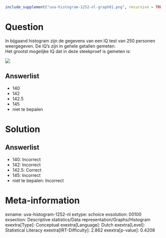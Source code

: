 ```r
include_supplement("uva-histogram-1252-nl-graph01.png", recursive = TRUE)
```

Question
========

In bijgaand histogram zijn de gegevens van een IQ test van 250 personen
weergegeven. De IQ's zijn in gehele getallen gemeten.\
Het grootst mogelijke IQ dat in deze steekproef is gemeten is:

![](uva-histogram-1252-nl-graph01.png)

Answerlist
----------

* 140
* 142
* 142.5
* 145
* niet te bepalen

Solution
========

Answerlist
----------

* 140: Incorrect
* 142: Incorrect
* 142.5: Correct
* 145: Incorrect
* niet te bepalen: Incorrect

Meta-information
================
exname: uva-histogram-1252-nl
extype: schoice
exsolution: 00100
exsection: Descriptive statistics/Data representation/Graphs/Histogram
exextra[Type]: Conceptual
exextra[Language]: Dutch
exextra[Level]: Statistical Literacy
exextra[IRT-Difficulty]: 2.862
exextra[p-value]: 0.4208

